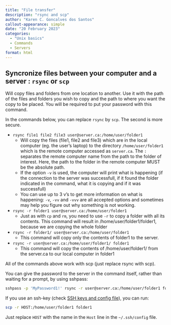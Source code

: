 ```yaml
---
title: "File transfer"
description: "rsync and scp"
author: "Karen C. Goncalves dos Santos"
callout-appearance: simple
date: "20 February 2023"
categories:
  - "Unix basics"
  - Commands
  - Servers
format: html
---
```



## Syncronize files between your computer and a server : `rsync` or `scp`

Will copy files and folders from one location to another. Use it with the path of the files and folders you wish to copy and the path to where you want the copy to be placed. You will be required to put your password with this command.

In the commands below, you can replace `rsync` by `scp`. The second is more secure.

- `rsync file1 file2 file3 user@server.ca:/home/user/folder1`
	- Will copy the files (file1, file2 and file3) which are in the local computer (eg. the user's laptop) to the directory `/home/user/folder1` which is the remote computer accessed as `server.ca`. The `:` separates the remote computer name from the path to the folder of interest. Here, the path to the folder in the remote computer MUST be the absolute path.
	- If the option `-v` is used, the computer will print what is happening (if the connection to the server was successfull, if it found the folder indicated in the command, what it is copying and if it was successfull)
	- You can use up to 3 v's to get more information on what is happening: `-v`, `-vv` and `-vvv` are all accepted options and sometimes may help you figure out why something is not working.
- `rsync -r folder1 user@server.ca:/home/user/folder1`
	- Just as with `cp` and `rm`, you need to use `-r` to copy a folder with all its contents. This command will result in /home/user/folder1/folder1, because we are copying the whole folder
- `rsync -r folder1/ user@server.ca:/home/user/folder1`
	- This command will copy only the contents of folder1 to the server.
- `rsync -r user@server.ca:/home/user/folder1/ folder1`
	- This command will copy the contents of /home/user/folder1/ from the server.ca to our local computer in folder1

All of the commands above work with scp (just replace rsync with scp).

You can give the password to the server in the command itself, rather than waiting for a prompt, by using sshpass:

```.bash
sshpass -p 'MyPassword1!' rsync -r user@server.ca:/home/user/folder1 folder1
````

If you use an ssh-key (check [SSH keys and config file](./ssh_key_config.html)), you can run:


```.bash
scp -r HOST:/home/user/folder1 folder1
````

Just replace `HOST` with the name in the `Host` line in the `~/.ssh/config` file.